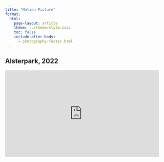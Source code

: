 ```yaml
---
title: "Motion Picture"
format: 
  html:
    page-layout: article
    theme: ../theme/style.scss
    toc: false
    include-after-body: 
      - photography-footer.html
---
```


<!-- ## Okinawa, 2023

<div style="padding:56.25% 0 0 0;position:relative;"><iframe src="https://player.vimeo.com/video/997884719?badge=0&amp;autopause=0&amp;player_id=0&amp;app_id=58479" frameborder="0" allow="autoplay; fullscreen; picture-in-picture; clipboard-write" style="position:absolute;top:0;left:0;width:100%;height:100%;" title="Okinawa"></iframe></div><script src="https://player.vimeo.com/api/player.js"></script>

## Schneeglöckchen, 2023

<div style="padding:56.25% 0 0 0;position:relative;"><iframe src="https://player.vimeo.com/video/997867083?badge=0&amp;autopause=0&amp;player_id=0&amp;app_id=58479" frameborder="0" allow="autoplay; fullscreen; picture-in-picture; clipboard-write" style="position:absolute;top:0;left:0;width:100%;height:100%;" title="Schneeglöckchen"></iframe></div><script src="https://player.vimeo.com/api/player.js"></script> -->

## Alsterpark, 2022

<div style="padding:56.25% 0 0 0;position:relative;"><iframe src="https://player.vimeo.com/video/997870235?badge=0&amp;autopause=0&amp;player_id=0&amp;app_id=58479" frameborder="0" allow="autoplay; fullscreen; picture-in-picture; clipboard-write" style="position:absolute;top:0;left:0;width:100%;height:100%;" title="Alsterpark"></iframe></div><script src="https://player.vimeo.com/api/player.js"></script>